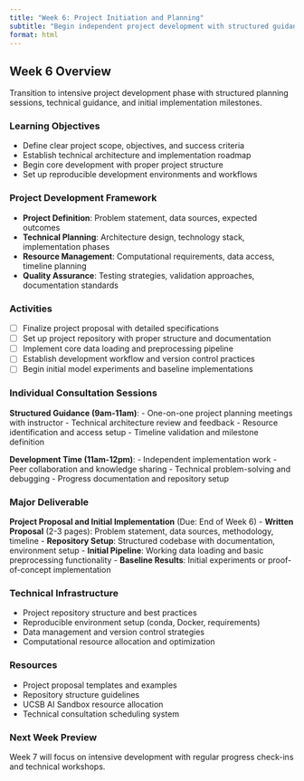 ```yaml
---
title: "Week 6: Project Initiation and Planning"
subtitle: "Begin independent project development with structured guidance"
format: html
---
```


## Week 6 Overview

Transition to intensive project development phase with structured planning sessions, technical guidance, and initial implementation milestones.

### Learning Objectives
- Define clear project scope, objectives, and success criteria
- Establish technical architecture and implementation roadmap
- Begin core development with proper project structure
- Set up reproducible development environments and workflows

### Project Development Framework
- **Project Definition**: Problem statement, data sources, expected outcomes
- **Technical Planning**: Architecture design, technology stack, implementation phases
- **Resource Management**: Computational requirements, data access, timeline planning
- **Quality Assurance**: Testing strategies, validation approaches, documentation standards

### Activities
- [ ] Finalize project proposal with detailed specifications
- [ ] Set up project repository with proper structure and documentation
- [ ] Implement core data loading and preprocessing pipeline
- [ ] Establish development workflow and version control practices
- [ ] Begin initial model experiments and baseline implementations

### Individual Consultation Sessions
**Structured Guidance (9am-11am)**:
- One-on-one project planning meetings with instructor
- Technical architecture review and feedback
- Resource identification and access setup
- Timeline validation and milestone definition

**Development Time (11am-12pm)**:
- Independent implementation work
- Peer collaboration and knowledge sharing
- Technical problem-solving and debugging
- Progress documentation and repository setup

### **Major Deliverable**
**Project Proposal and Initial Implementation** (Due: End of Week 6)
- **Written Proposal** (2-3 pages): Problem statement, data sources, methodology, timeline
- **Repository Setup**: Structured codebase with documentation, environment setup
- **Initial Pipeline**: Working data loading and basic preprocessing functionality
- **Baseline Results**: Initial experiments or proof-of-concept implementation

### Technical Infrastructure
- Project repository structure and best practices
- Reproducible environment setup (conda, Docker, requirements)
- Data management and version control strategies
- Computational resource allocation and optimization

### Resources
- Project proposal templates and examples
- Repository structure guidelines
- UCSB AI Sandbox resource allocation
- Technical consultation scheduling system

### Next Week Preview
Week 7 will focus on intensive development with regular progress check-ins and technical workshops.